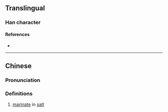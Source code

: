{{character info/new}}
{{also|漤}}
==Translingual==

===Han character===
{{Han char|rn=85|rad=水|as=21|sn=24|four=38116|canj=ESWU|ids=⿰氵覽}}

====References====
* {{Han ref|kx=0664.050|dkj=18816|dj=1072.300|hdz=31797.100|uh=7060|ud=28768|bh=F8B0|bd=63664}}

----

==Chinese==
{{zh-forms|s=漤}}

===Pronunciation===
{{zh-pron
|m=lǎn
|c=laam5
|mc=
|oc=y
|ma=
|cat=v
}}

===Definitions===
{{zh-hanzi}}

# [[marinate]] in [[salt]]